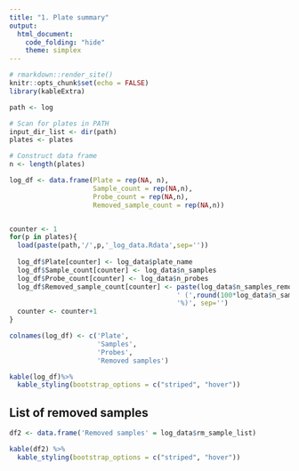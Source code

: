 ```yaml
---
title: "1. Plate summary"
output:
  html_document:
    code_folding: "hide"
    theme: simplex
---
```


```r
# rmarkdown::render_site()
knitr::opts_chunk$set(echo = FALSE)
library(kableExtra)

path <- log
```


```r
# Scan for plates in PATH
input_dir_list <- dir(path)
plates <- plates

# Construct data frame
n <- length(plates)

log_df <- data.frame(Plate = rep(NA, n),
                     Sample_count = rep(NA,n),
                     Probe_count = rep(NA,n),
                     Removed_sample_count = rep(NA,n))


counter <- 1
for(p in plates){
  load(paste(path,'/',p,'_log_data.Rdata',sep=''))
  
  log_df$Plate[counter] <- log_data$plate_name
  log_df$Sample_count[counter] <- log_data$n_samples
  log_df$Probe_count[counter] <- log_data$n_probes
  log_df$Removed_sample_count[counter] <- paste(log_data$n_samples_removed,
                                          ' (',round(100*log_data$n_samples_removed/log_data$n_samples,digits=1),
                                          '%)', sep='')
  counter <- counter+1
}

colnames(log_df) <- c('Plate',
                      'Samples',
                      'Probes',
                      'Removed samples')

kable(log_df)%>%
  kable_styling(bootstrap_options = c("striped", "hover"))
```

## List of removed samples

```r
df2 <- data.frame('Removed samples' = log_data$rm_sample_list)

kable(df2) %>%
  kable_styling(bootstrap_options = c("striped", "hover"))

```

